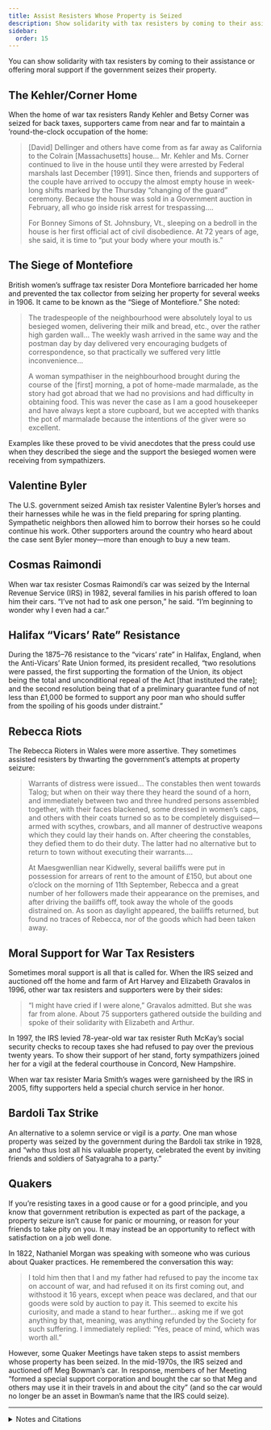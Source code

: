 ```yaml
---
title: Assist Resisters Whose Property is Seized
description: Show solidarity with tax resisters by coming to their assistance or offering moral support if the government seizes their property.
sidebar:
  order: 15
---
```


You can show solidarity with tax resisters by coming to their assistance or offering moral support if the government seizes their property.

## <Badge text="Example" size="medium" /> The Kehler/Corner Home

When the home of war tax resisters Randy Kehler and Betsy Corner was seized for back taxes, supporters came from near and far to maintain a ’round-the-clock occupation of the home:

> [David] Dellinger and others have come from as far away as California to the Colrain [Massachusetts] house…
> Mr. Kehler and Ms. Corner continued to live in the house until they were arrested by Federal marshals last December [1991].
> Since then, friends and supporters of the couple have arrived to occupy the almost empty house in week-long shifts marked by the Thursday “changing of the guard” ceremony.
> Because the house was sold in a Government auction in February, all who go inside risk arrest for trespassing.…
>
> For Bonney Simons of St. Johnsbury, Vt., sleeping on a bedroll in the house is her first official act of civil disobedience.
> At 72 years of age, she said, it is time to “put your body where your mouth is.”

## <Badge text="Example" size="medium" /> The Siege of Montefiore

British women’s suffrage tax resister Dora Montefiore barricaded her home and prevented the tax collector from seizing her property for several weeks in 1906.
It came to be known as the “Siege of Montefiore.”
She noted:

> The tradespeople of the neighbourhood were absolutely loyal to us besieged women, delivering their milk and bread, etc., over the rather high garden wall…
> The weekly wash arrived in the same way and the postman day by day delivered very encouraging budgets of correspondence, so that practically we suffered very little inconvenience…
>
> A woman sympathiser in the neighbourhood brought during the course of the [first] morning, a pot of home-made marmalade, as the story had got abroad that we had no provisions and had difficulty in obtaining food.
> This was never the case as I am a good housekeeper and have always kept a store cupboard, but we accepted with thanks the pot of marmalade because the intentions of the giver were so excellent.

Examples like these proved to be vivid anecdotes that the press could use when they described the siege and the support the besieged women were receiving from sympathizers.

## <Badge text="Example" size="medium" /> Valentine Byler

The U.S. government seized Amish tax resister Valentine Byler’s horses and their harnesses while he was in the field preparing for spring planting.
Sympathetic neighbors then allowed him to borrow their horses so he could continue his work.
Other supporters around the country who heard about the case sent Byler money—more than enough to buy a new team.

## <Badge text="Example" size="medium" /> Cosmas Raimondi

When war tax resister Cosmas Raimondi’s car was seized by the Internal Revenue Service (IRS) in 1982, several families in his parish offered to loan him their cars.
“I’ve not had to ask one person,” he said.
“I’m beginning to wonder why I even had a car.”

## <Badge text="Example" size="medium" /> Halifax “Vicars’ Rate” Resistance

During the 1875–76 resistance to the “vicars’ rate” in Halifax, England, when the Anti-Vicars’ Rate Union formed, its president recalled, “two resolutions were passed, the first supporting the formation of the Union, its object being the total and unconditional repeal of the Act [that instituted the rate]; and the second resolution being that of a preliminary guarantee fund of not less than £1,000 be formed to support any poor man who should suffer from the spoiling of his goods under distraint.”

## <Badge text="Example" size="medium" /> Rebecca Riots

The Rebecca Rioters in Wales were more assertive.
They sometimes assisted resisters by thwarting the government’s attempts at property seizure:

> Warrants of distress were issued…
> The constables then went towards Talog; but when on their way there they heard the sound of a horn, and immediately between two and three hundred persons assembled together, with their faces blackened, some dressed in women’s caps, and others with their coats turned so as to be completely disguised—armed with scythes, crowbars, and all manner of destructive weapons which they could lay their hands on.
> After cheering the constables, they defied them to do their duty.
> The latter had no alternative but to return to town without executing their warrants.…
>
> At Maesgwenllian near Kidwelly, several bailiffs were put in possession for arrears of rent to the amount of £150, but about one o’clock on the morning of 11th September, Rebecca and a great number of her followers made their appearance on the premises, and after driving the bailiffs off, took away the whole of the goods distrained on.
> As soon as daylight appeared, the bailiffs returned, but found no traces of Rebecca, nor of the goods which had been taken away.

## <Badge text="Example" size="medium" /> Moral Support for War Tax Resisters

Sometimes moral support is all that is called for.
When the IRS seized and auctioned off the home and farm of Art Harvey and Elizabeth Gravalos in 1996, other war tax resisters and supporters were by their sides:

> “I might have cried if I were alone,” Gravalos admitted.
> But she was far from alone.
> About 75 supporters gathered outside the building and spoke of their solidarity with Elizabeth and Arthur.

In 1997, the IRS levied 78-year-old war tax resister Ruth McKay’s social security checks to recoup taxes she had refused to pay over the previous twenty years.
To show their support of her stand, forty sympathizers joined her for a vigil at the federal courthouse in Concord, New Hampshire.

When war tax resister Maria Smith’s wages were garnisheed by the IRS in 2005, fifty supporters held a special church service in her honor.

## <Badge text="Example" size="medium" /> Bardoli Tax Strike

An alternative to a solemn service or vigil is a *party*.
One man whose property was seized by the government during the Bardoli tax strike in 1928, and “who thus lost all his valuable property, celebrated the event by inviting friends and soldiers of Satyagraha to a party.”

## <Badge text="Example" size="medium" /> Quakers

If you’re resisting taxes in a good cause or for a good principle, and you know that government retribution is expected as part of the package, a property seizure isn’t cause for panic or mourning, or reason for your friends to take pity on you.
It may instead be an opportunity to reflect with satisfaction on a job well done.

In 1822, Nathaniel Morgan was speaking with someone who was curious about Quaker practices.
He remembered the conversation this way:

> I told him then that I and my father had refused to pay the income tax on account of war, and had refused it on its first coming out, and withstood it 16 years, except when peace was declared, and that our goods were sold by auction to pay it.
> This seemed to excite his curiosity, and made a stand to hear further… asking me if we got anything by that, meaning, was anything refunded by the Society for such suffering.
> I immediately replied: “Yes, peace of mind, which was worth all.”

However, some Quaker Meetings have taken steps to assist members whose property has been seized.
In the mid-1970s, the IRS seized and auctioned off Meg Bowman’s car.
In response, members of her Meeting “formed a special support corporation and bought the car so that Meg and others may use it in their travels in and about the city” (and so the car would no longer be an asset in Bowman’s name that the IRS could seize).

<Aside type="tip" title="Wikipedia">
  <WikipediaBadge title="Randy Kehler" />
  <WikipediaBadge title="An Act of Conscience" />
  <WikipediaBadge title="Dora Montefiore" />
  <WikipediaBadge title="Rebecca Riots" />
  <WikipediaBadge title="Bardoli Satyagraha" />
  <WikipediaBadge title="Quakers" />
</Aside>

---

<details>
<summary>Notes and Citations</summary>

* [“Peace Advocates Turn Tax Resistance Into a Ritual”](https://www.nytimes.com/1992/03/09/us/colrain-journal-peace-advocates-turn-tax-resistance-into-a-ritual.html) <i>New York Times</i> 9 March 1992.
* Montefiore, Dora “Women Must Vote for the Laws They Obey and the Taxes They Pay” [<i>From a Victorian to a Modern</i>](https://archive.org/details/from-a-victorian-to-a-modern-an-autobiography) (1925)
* Igou, Brad “Valentine Byler vs. the IRS: ‘Pay Unto Caesar—The Amish & Social Security’” <i>Amish Country News</i> 1999, 2005
* [“IRS takes his wheels, but priest remains driven”](https://www.fultonhistory.com/Newspaper%2010/Yonkers%20NY%20Herald%20Statesman/Yonkers%20NY%20Herald%20Statesman%201983%20Grayscale/Yonkers%20NY%20Herald%20Statesman%201983%20b%20Grayscale%20-%202916.pdf) Associated Press dispatch from the Yonkers, N.Y. <i>Herald-Statesman</i>, 24 November 1983, p. A15
* “Halifax (Vicars’ Rate)” <i>House of Commons Papers: Reports from Committees</i>, Vol. X (8 Feb.–15 Aug. 1876) p. 41
* Evans, Henry Tobit <i>Rebecca Riots!</i> (2010 ed.)
* Falbel, Aaron [“War Tax Resistance and Blueberry Fields Forever”](https://web.archive.org/web/20120104114526/http://www.warresisters.org/nva/nva996-2.htm) <i>Nonviolent Activist</i> September–October 1996
* “Vigil to Protest Social Security Levy” <i>More Than a Paycheck</i> October 1997
* “Local Group Reports: Cleveland, Ohio” <i>More Than a Paycheck</i> February 2005
* Desai, Mahadev <i>The Story of Bardoli</i> (1929) [p. 122](https://archive.org/details/in.ernet.dli.2015.122169/page/n138/mode/1up)
* “Nathaniel Morgan and the Duke of Gloucester, 1822 (Diary of Nathaniel Morgan)” <i>The Journal of the Friends’ Historical Society</i>, Vol. XV (1918), [p. 139](https://archive.org/details/journaloffriends1516frie/page/n292/mode/1up)
* “Friends Around the World: Friends and the IRS” <i>Friends Journal</i> 1 January 1977 p. 15

</details>
